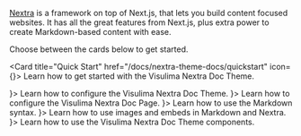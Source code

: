 
[Nextra](nextra.site/) is a framework on top of Next.js, that lets you build content focused
websites. It has all the great features from Next.js, plus extra power to create
Markdown-based content with ease.

Choose between the cards below to get started.

<Card title="Quick Start" href="/docs/nextra-theme-docs/quickstart" icon={<Play size={20} />}>
    Learn how to get started with the Visulima Nextra Doc Theme.
</Card>

<CardGroup cols={2}>
    <Card title="Theme Configuration" href="/docs/nextra-theme-docs/configuration/theme" icon={<Palette size={20} />}>
        Learn how to configure the Visulima Nextra Doc Theme.
    </Card>
    <Card title="Page Configuration" href="/docs/nextra-theme-docs/configuration/page" icon={<LayoutTemplate size={20} />}>
        Learn how to configure the Visulima Nextra Doc Page.
    </Card>
</CardGroup>

<CardGroup>
    <Card title="Markdown Syntax" href="/docs/nextra-theme-docs/writing-content/markdown-syntax" icon={<Palette size={20} />}>
        Learn how to use the Markdown syntax.
    </Card>
    <Card title="Images and Embeds" href="/docs/nextra-theme-docs/writing-content/image-embeds" icon={<LayoutTemplate size={20} />}>
        Learn how to use images and embeds in Markdown and Nextra.
    </Card>
    <Card title="Components" href="/docs/nextra-theme-docs/writing-content/components" icon={<Puzzle size={20} />}>
        Learn how to use the Visulima Nextra Doc Theme components.
    </Card>
</CardGroup>
